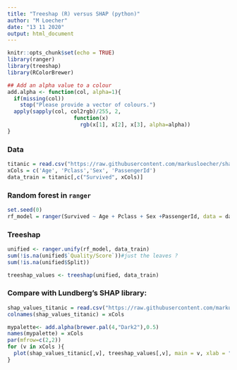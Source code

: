 ```yaml
---
title: "Treeshap (R) versus SHAP (python)"
author: "M Loecher"
date: "13 11 2020"
output: html_document
---
```


```r
knitr::opts_chunk$set(echo = TRUE)
library(ranger)
library(treeshap)
library(RColorBrewer)

## Add an alpha value to a colour
add.alpha <- function(col, alpha=1){
  if(missing(col))
    stop("Please provide a vector of colours.")
  apply(sapply(col, col2rgb)/255, 2, 
                     function(x) 
                       rgb(x[1], x[2], x[3], alpha=alpha))  
}
```

### Data 

```r
titanic = read.csv("https://raw.githubusercontent.com/markusloecher/shap/master/Explore/titanicnoMissingAge.csv")
xCols = c('Age', 'Pclass','Sex', 'PassengerId')
data_train = titanic[,c("Survived", xCols)]
```


### Random forest in `ranger`

```r
set.seed(0)
rf_model = ranger(Survived ~ Age + Pclass + Sex +PassengerId, data = data_train, mtry=2, num.trees = 100, max.depth = 50)
```

### Treeshap

```r
unified <- ranger.unify(rf_model, data_train)
sum(!is.na(unified$`Quality/Score`))#just the leaves ?
sum(!is.na(unified$Split))
```
```r
treeshap_values <- treeshap(unified, data_train)
```

### Compare with Lundberg's SHAP library:

```r
shap_values_titanic = read.csv("https://raw.githubusercontent.com/markusloecher/shap/master/Explore/shap_values_titanic.csv", header=FALSE)
colnames(shap_values_titanic) = xCols
```

```r
mypalette<- add.alpha(brewer.pal(4,"Dark2"),0.5)
names(mypalette) = xCols
par(mfrow=c(2,2))
for (v in xCols ){
  plot(shap_values_titanic[,v], treeshap_values[,v], main = v, xlab = "python SHAP", ylab = "treeshap", col = mypalette[v],pch=20);grid()
}
```

